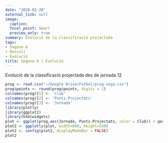 ```yaml
---
date: "2020-02-20"
external_link: null
image:
  caption: 
  focal_point: Smart
  preview_only: true
summary: Evolució de la classificació projectada
tags:
- Segona A
- Masculí
- Evolució
title: Segona A | Evolució
---
```

Evolució de la classificació projectada des de jornada 12
<br>
```r
prog <- read.csv("~/Google Drive/Futbol/prog-sega.csv")
prog$points <- round(prog$points, digits = 1)
colnames(prog)[1] <- 'Club'
colnames(prog)[2] <- 'Punts.Projectats'
colnames(prog)[3] <- 'Jornada'
library(plotly)
library(ggplot2)
library(htmlwidgets)
plot <- ggplot(prog,aes(Jornada, Punts.Projectats, color = Club)) + geom_line() + labs(y = "Punts Projectats")
plot2 <- ggplotly(plot, width=800, height=550)
plot2 <- config(plot2, displayModeBar = FALSE)
plot2
```
<br>
